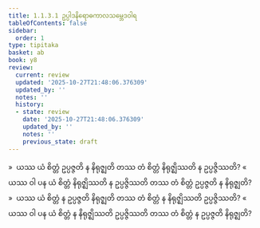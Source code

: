 ```yaml
---
title: 1.1.3.1 ဥပ္ပါဒနိရောဓကာလသမ္ဘေဒဝါရ
tableOfContents: false
sidebar:
  order: 1
type: tipitaka
basket: ab
book: y8
review:
  current: review
  updated: '2025-10-27T21:48:06.376309'
  updated_by: ''
  notes: ''
  history:
  - state: review
    date: '2025-10-27T21:48:06.376309'
    updated_by: ''
    notes: ''
    previous_state: draft
---
```



<ReviewStatus review={frontmatter.review} showDetails={true} />

<HypothesisAnnotation frontmatter={frontmatter} />

<DynamicBreadcrumb />

<Division number="41" book="y8" e="ch" v="34" p="296">

<Paragraph number="170" book="y8">
»  ယဿ ယံ စိတ္တံ ဥပ္ပဇ္ဇတိ န နိရုဇ္ဈတိ တဿ တံ စိတ္တံ နိရုဇ္ဈိဿတိ န ဥပ္ပဇ္ဇိဿတိ?
</Paragraph>

<Paragraph number="171" book="y8">
«  ယဿ ဝါ ပန ယံ စိတ္တံ နိရုဇ္ဈိဿတိ န ဥပ္ပဇ္ဇိဿတိ တဿ တံ စိတ္တံ ဥပ္ပဇ္ဇတိ န နိရုဇ္ဈတိ?
</Paragraph>

<Paragraph number="172" book="y8">
»  ယဿ ယံ စိတ္တံ န ဥပ္ပဇ္ဇတိ နိရုဇ္ဈတိ တဿ တံ စိတ္တံ န နိရုဇ္ဈိဿတိ ဥပ္ပဇ္ဇိဿတိ?
</Paragraph>

<Paragraph number="173" book="y8">
«  ယဿ ဝါ ပန ယံ စိတ္တံ န နိရုဇ္ဈိဿတိ ဥပ္ပဇ္ဇိဿတိ တဿ တံ စိတ္တံ န ဥပ္ပဇ္ဇတိ နိရုဇ္ဈတိ?
</Paragraph>
</Division>